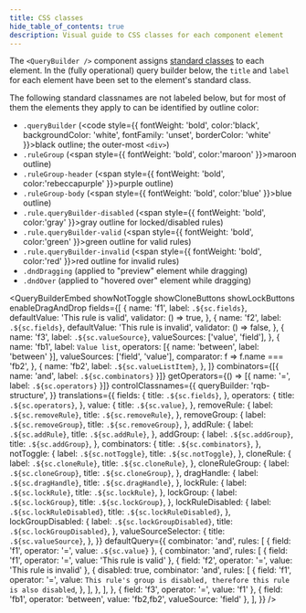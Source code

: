 ```yaml
---
title: CSS classes
hide_table_of_contents: true
description: Visual guide to CSS classes for each component element
---
```


The `<QueryBuilder />` component assigns [standard classes](./misc#defaults) to each element. In the (fully operational) query builder below, the `title` and `label` for each element have been set to the element's standard class.

The following standard classnames are not labeled below, but for most of them the elements they apply to can be identified by outline color:

- `.queryBuilder` (<code style={{ fontWeight: 'bold', color:'black', backgroundColor: 'white', fontFamily: 'unset', borderColor: 'white' }}>black</code> outline; the outer-most `<div>`)
- `.ruleGroup` (<span style={{ fontWeight: 'bold', color:'maroon' }}>maroon</span> outline)
- `.ruleGroup-header` (<span style={{ fontWeight: 'bold', color:'rebeccapurple' }}>purple</span> outline)
- `.ruleGroup-body` (<span style={{ fontWeight: 'bold', color:'blue' }}>blue</span> outline)
- `.rule.queryBuilder-disabled` (<span style={{ fontWeight: 'bold', color:'gray' }}>gray</span> outline for locked/disabled rules)
- `.rule.queryBuilder-valid` (<span style={{ fontWeight: 'bold', color:'green' }}>green</span> outline for valid rules)
- `.rule.queryBuilder-invalid` (<span style={{ fontWeight: 'bold', color:'red' }}>red</span> outline for invalid rules)
- `.dndDragging` (applied to "preview" element while dragging)
- `.dndOver` (applied to "hovered over" element while dragging)


<QueryBuilderEmbed
  showNotToggle
  showCloneButtons
  showLockButtons
  enableDragAndDrop
  fields={[
    {
      name: 'f1',
      label: `.${sc.fields}`,
      defaultValue: 'This rule is valid',
      validator: () => true,
    },
    {
      name: 'f2',
      label: `.${sc.fields}`,
      defaultValue: 'This rule is invalid',
      validator: () => false,
    },
    {
      name: 'f3',
      label: `.${sc.valueSource}`,
      valueSources: ['value', 'field'],
    },
    {
      name: 'fb1',
      label: `Value list`,
      operators: [{ name: 'between', label: 'between' }],
      valueSources: ['field', 'value'],
      comparator: f => f.name === 'fb2',
    },
    {
      name: 'fb2',
      label: `.${sc.valueListItem}`,
    },
  ]}
  combinators={[{ name: 'and', label: `.${sc.combinators}` }]}
  getOperators={() => [{ name: '=', label: `.${sc.operators}` }]}
  controlClassnames={{
    queryBuilder: 'rqb-structure',
  }}
  translations={{
    fields: {
      title: `.${sc.fields}`,
    },
    operators: {
      title: `.${sc.operators}`,
    },
    value: {
      title: `.${sc.value}`,
    },
    removeRule: {
      label: `.${sc.removeRule}`,
      title: `.${sc.removeRule}`,
    },
    removeGroup: {
      label: `.${sc.removeGroup}`,
      title: `.${sc.removeGroup}`,
    },
    addRule: {
      label: `.${sc.addRule}`,
      title: `.${sc.addRule}`,
    },
    addGroup: {
      label: `.${sc.addGroup}`,
      title: `.${sc.addGroup}`,
    },
    combinators: {
      title: `.${sc.combinators}`,
    },
    notToggle: {
      label: `.${sc.notToggle}`,
      title: `.${sc.notToggle}`,
    },
    cloneRule: {
      label: `.${sc.cloneRule}`,
      title: `.${sc.cloneRule}`,
    },
    cloneRuleGroup: {
      label: `.${sc.cloneGroup}`,
      title: `.${sc.cloneGroup}`,
    },
    dragHandle: {
      label: `.${sc.dragHandle}`,
      title: `.${sc.dragHandle}`,
    },
    lockRule: {
      label: `.${sc.lockRule}`,
      title: `.${sc.lockRule}`,
    },
    lockGroup: {
      label: `.${sc.lockGroup}`,
      title: `.${sc.lockGroup}`,
    },
    lockRuleDisabled: {
      label: `.${sc.lockRuleDisabled}`,
      title: `.${sc.lockRuleDisabled}`,
    },
    lockGroupDisabled: {
      label: `.${sc.lockGroupDisabled}`,
      title: `.${sc.lockGroupDisabled}`,
    },
    valueSourceSelector: {
      title: `.${sc.valueSource}`,
    },
  }}
  defaultQuery={{
    combinator: 'and',
    rules: [
      { field: 'f1', operator: '=', value: `.${sc.value}` },
      {
        combinator: 'and',
        rules: [
          { field: 'f1', operator: '=', value: 'This rule is valid' },
          { field: 'f2', operator: '=', value: 'This rule is invalid' },
          {
            disabled: true,
            combinator: 'and',
            rules: [
              {
                field: 'f1',
                operator: '=',
                value: `This rule's group is disabled, therefore this rule is also disabled`,
              },
            ],
          },
        ],
      },
      { field: 'f3', operator: '=', value: 'f1' },
      { field: 'fb1', operator: 'between', value: 'fb2,fb2', valueSource: 'field' },
    ],
  }}
/>
